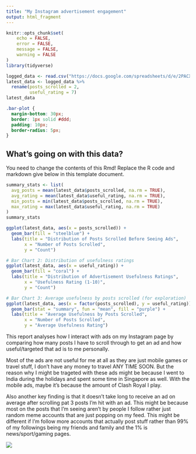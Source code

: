 ---
title: "My Instagram advertisement engagement"
output: html_fragment
---

```{r setup, include=FALSE}
knitr::opts_chunk$set(
	echo = FALSE,
	error = FALSE,
	message = FALSE,
	warning = FALSE
)
library(tidyverse)

logged_data <- read.csv("https://docs.google.com/spreadsheets/d/e/2PACX-1vQQmTGih0DkKZOuU47Xkq5AegJ6HIkjfd5x1yXxuxFmWt2LE1ccuxABfnOEj3sVCZ_8YFMyIfWKZMXW/pub?output=csv")
latest_data <- logged_data %>%
  rename(posts_scrolled = 2,
         useful_rating = 7)
latest_data
```

```{css}
.bar-plot {
  margin-bottom: 30px;
  border: 1px solid #ddd;
  padding: 10px;
  border-radius: 5px;
}
```

## What's going on with this data?

You need to change the contents of this Rmd! Replace the R code and markdown give below in this template document.

```{r}
summary_stats <- list(
  avg_posts = mean(latest_data$posts_scrolled, na.rm = TRUE),
  avg_rating = mean(latest_data$useful_rating, na.rm = TRUE),
  min_posts = min(latest_data$posts_scrolled, na.rm = TRUE),
  max_rating = max(latest_data$useful_rating, na.rm = TRUE)
)
summary_stats
```

```{r}
ggplot(latest_data, aes(x = posts_scrolled)) +
  geom_bar(fill = "steelblue") +
  labs(title = "Distribution of Posts Scrolled Before Seeing Ads",
       x = "Number of Posts Scrolled",
       y = "Count")

# Bar Chart 2: Distribution of usefulness ratings
ggplot(latest_data, aes(x = useful_rating)) +
  geom_bar(fill = "coral") +
  labs(title = "Distribution of Advertisement Usefulness Ratings",
       x = "Usefulness Rating (1-10)",
       y = "Count")

# Bar Chart 3: Average usefulness by posts scrolled (for exploration)
ggplot(latest_data, aes(x = factor(posts_scrolled), y = useful_rating)) +
  geom_bar(stat = "summary", fun = "mean", fill = "purple") +
  labs(title = "Average Usefulness by Posts Scrolled",
       x = "Number of Posts Scrolled",
       y = "Average Usefulness Rating")
```

This report analyses how I interact with ads on my Instagram page by comparing how many posts I have to scroll through to get an ad and how useful/targeted that ad is to me personally.

Most of the ads are not useful for me at all as they are just mobile games or travel stuff, I don't have any money to travel ANY TIME SOON. But the reason why I might be trageted with these ads might be because I went to India during the holidays and spent some time in Singapore as well. With the mobile ads, maybe it's because the amount of Clash Royal I play.

Also another key finding is that it doesn't take long to receive an ad on average after scrolling pat 3 posts I'm hit with an ad. This might be because most on the posts that I'm seeing aren't by people I follow rather just random meme accounts that are just popping on my feed. This might be different if I'm follow more accounts that actually post stuff rather than 99% of my followings being my friends and family and the 1% is news/sport/gaming pages.

![](https://c.tenor.com/-qBsG1HwR4oAAAAC/tenor.gif)
